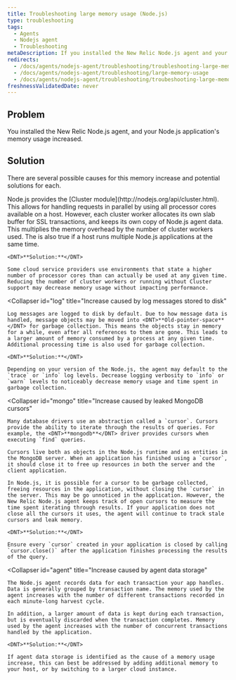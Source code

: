 ```yaml
---
title: Troubleshooting large memory usage (Node.js)
type: troubleshooting
tags:
  - Agents
  - Nodejs agent
  - Troubleshooting
metaDescription: If you installed the New Relic Node.js agent and your application's memory usage increases read this troubleshooting doc for potential causes and solutions.
redirects:
  - /docs/agents/nodejs-agent/troubleshooting/troubleshooting-large-memory-usage-nodejs
  - /docs/agents/nodejs-agent/troubleshooting/large-memory-usage
  - /docs/agents/nodejs-agent/troubleshooting/troubeshooting-large-memory-usage-nodejs
freshnessValidatedDate: never
---
```


## Problem

You installed the New Relic Node.js agent, and your Node.js application's memory usage increased.

## Solution

There are several possible causes for this memory increase and potential solutions for each.

<CollapserGroup>
  <Collapser
    id="cluster"
    title="Increase caused by cluster worker slab allocations"
  >
    Node.js provides the [Cluster module](http://nodejs.org/api/cluster.html). This allows for handling requests in parallel by using all processor cores available on a host. However, each cluster worker allocates its own slab buffer for SSL transactions, and keeps its own copy of Node.js agent data. This multiplies the memory overhead by the number of cluster workers used.
    The is also true if a host runs multiple Node.js applications at the same time.

    <DNT>**Solution:**</DNT>

    Some cloud service providers use environments that state a higher number of processor cores than can actually be used at any given time. Reducing the number of cluster workers or running without Cluster support may decrease memory usage without impacting performance.
  </Collapser>
  
  <Collapser
    id="log"
    title="Increase caused by log messages stored to disk"
  >
    Log messages are logged to disk by default. Due to how message data is handled, message objects may be moved into <DNT>**Old-pointer-space**</DNT> for garbage collection. This means the objects stay in memory for a while, even after all references to them are gone. This leads to a larger amount of memory consumed by a process at any given time. Additional processing time is also used for garbage collection.

    <DNT>**Solution:**</DNT>

    Depending on your version of the Node.js, the agent may default to the `trace` or `info` log levels. Decrease logging verbosity to `info` or `warn` levels to noticeably decrease memory usage and time spent in garbage collection.
  </Collapser>

  <Collapser
    id="mongo"
    title="Increase caused by leaked MongoDB cursors"
  >
    Many database drivers use an abstraction called a `cursor`. Cursors provide the ability to iterate through the results of queries. For example, the <DNT>**mongodb**</DNT> driver provides cursors when executing `find` queries.

    Cursors live both as objects in the Node.js runtime and as entities in the MongoDB server. When an application has finished using a `cursor`, it should close it to free up resources in both the server and the client application.

    In Node.js, it is possible for a cursor to be garbage collected, freeing resources in the application, without closing the `cursor` in the server. This may be go unnoticed in the application. However, the New Relic Node.js agent keeps track of open cursors to measure the time spent iterating through results. If your application does not close all the cursors it uses, the agent will continue to track stale cursors and leak memory.

    <DNT>**Solution:**</DNT>

    Ensure every `cursor` created in your application is closed by calling `cursor.close()` after the application finishes processing the results of the query.
  </Collapser>

  <Collapser
    id="agent"
    title="Increase caused by agent data storage"
  >
    The Node.js agent records data for each transaction your app handles. Data is generally grouped by transaction name. The memory used by the agent increases with the number of different transactions recorded in each minute-long harvest cycle.

    In addition, a larger amount of data is kept during each transaction, but is eventually discarded when the transaction completes. Memory used by the agent increases with the number of concurrent transactions handled by the application.

    <DNT>**Solution:**</DNT>

    If agent data storage is identified as the cause of a memory usage increase, this can best be addressed by adding additional memory to your host, or by switching to a larger cloud instance.
  </Collapser>
</CollapserGroup>
